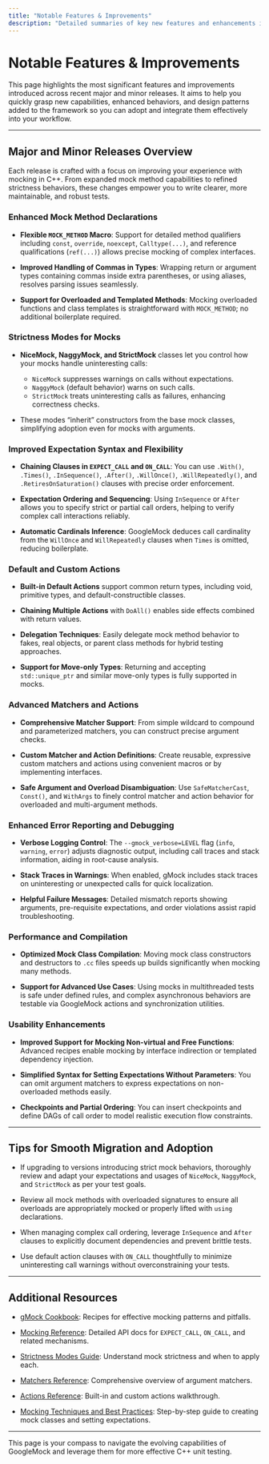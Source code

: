 ```yaml
---
title: "Notable Features & Improvements"
description: "Detailed summaries of key new features and enhancements introduced in each major and minor release. This page empowers users to adopt new capabilities and design patterns as soon as they become available."
---
```


# Notable Features & Improvements

This page highlights the most significant features and improvements introduced across recent major and minor releases. It aims to help you quickly grasp new capabilities, enhanced behaviors, and design patterns added to the framework so you can adopt and integrate them effectively into your workflow.

---

## Major and Minor Releases Overview

Each release is crafted with a focus on improving your experience with mocking in C++. From expanded mock method capabilities to refined strictness behaviors, these changes empower you to write clearer, more maintainable, and robust tests.

### Enhanced Mock Method Declarations

- **Flexible `MOCK_METHOD` Macro**: Support for detailed method qualifiers including `const`, `override`, `noexcept`, `Calltype(...)`, and reference qualifications (`ref(...)`) allows precise mocking of complex interfaces.

- **Improved Handling of Commas in Types**: Wrapping return or argument types containing commas inside extra parentheses, or using aliases, resolves parsing issues seamlessly.

- **Support for Overloaded and Templated Methods**: Mocking overloaded functions and class templates is straightforward with `MOCK_METHOD`; no additional boilerplate required.

### Strictness Modes for Mocks

- **NiceMock, NaggyMock, and StrictMock** classes let you control how your mocks handle uninteresting calls:
  - `NiceMock` suppresses warnings on calls without expectations.
  - `NaggyMock` (default behavior) warns on such calls.
  - `StrictMock` treats uninteresting calls as failures, enhancing correctness checks.

- These modes “inherit” constructors from the base mock classes, simplifying adoption even for mocks with arguments.

### Improved Expectation Syntax and Flexibility

- **Chaining Clauses in `EXPECT_CALL` and `ON_CALL`**: You can use `.With()`, `.Times()`, `.InSequence()`, `.After()`, `.WillOnce()`, `.WillRepeatedly()`, and `.RetiresOnSaturation()` clauses with precise order enforcement.

- **Expectation Ordering and Sequencing**: Using `InSequence` or `After` allows you to specify strict or partial call orders, helping to verify complex call interactions reliably.

- **Automatic Cardinals Inference**: GoogleMock deduces call cardinality from the `WillOnce` and `WillRepeatedly` clauses when `Times` is omitted, reducing boilerplate.

### Default and Custom Actions

- **Built-in Default Actions** support common return types, including void, primitive types, and default-constructible classes.

- **Chaining Multiple Actions** with `DoAll()` enables side effects combined with return values.

- **Delegation Techniques**: Easily delegate mock method behavior to fakes, real objects, or parent class methods for hybrid testing approaches.

- **Support for Move-only Types**: Returning and accepting `std::unique_ptr` and similar move-only types is fully supported in mocks.

### Advanced Matchers and Actions

- **Comprehensive Matcher Support**: From simple wildcard to compound and parameterized matchers, you can construct precise argument checks.

- **Custom Matcher and Action Definitions**: Create reusable, expressive custom matchers and actions using convenient macros or by implementing interfaces.

- **Safe Argument and Overload Disambiguation**: Use `SafeMatcherCast`, `Const()`, and `WithArgs` to finely control matcher and action behavior for overloaded and multi-argument methods.

### Enhanced Error Reporting and Debugging

- **Verbose Logging Control**: The `--gmock_verbose=LEVEL` flag (`info`, `warning`, `error`) adjusts diagnostic output, including call traces and stack information, aiding in root-cause analysis.

- **Stack Traces in Warnings**: When enabled, gMock includes stack traces on uninteresting or unexpected calls for quick localization.

- **Helpful Failure Messages**: Detailed mismatch reports showing arguments, pre-requisite expectations, and order violations assist rapid troubleshooting.

### Performance and Compilation

- **Optimized Mock Class Compilation**: Moving mock class constructors and destructors to `.cc` files speeds up builds significantly when mocking many methods.

- **Support for Advanced Use Cases**: Using mocks in multithreaded tests is safe under defined rules, and complex asynchronous behaviors are testable via GoogleMock actions and synchronization utilities.

### Usability Enhancements

- **Improved Support for Mocking Non-virtual and Free Functions**: Advanced recipes enable mocking by interface indirection or templated dependency injection.

- **Simplified Syntax for Setting Expectations Without Parameters**: You can omit argument matchers to express expectations on non-overloaded methods easily.

- **Checkpoints and Partial Ordering**: You can insert checkpoints and define DAGs of call order to model realistic execution flow constraints.

---

## Tips for Smooth Migration and Adoption

- If upgrading to versions introducing strict mock behaviors, thoroughly review and adapt your expectations and usages of `NiceMock`, `NaggyMock`, and `StrictMock` as per your test goals.

- Review all mock methods with overloaded signatures to ensure all overloads are appropriately mocked or properly lifted with `using` declarations.

- When managing complex call ordering, leverage `InSequence` and `After` clauses to explicitly document dependencies and prevent brittle tests.

- Use default action clauses with `ON_CALL` thoughtfully to minimize uninteresting call warnings without overconstraining your tests.

---

## Additional Resources

- [gMock Cookbook](https://google.github.io/googletest/gmock_cook_book.html): Recipes for effective mocking patterns and pitfalls.

- [Mocking Reference](../reference/mocking.md): Detailed API docs for `EXPECT_CALL`, `ON_CALL`, and related mechanisms.

- [Strictness Modes Guide](https://google.github.io/googletest/gmock_cook_book.html#NiceStrictNaggy): Understand mock strictness and when to apply each.

- [Matchers Reference](reference/matchers.md): Comprehensive overview of argument matchers.

- [Actions Reference](reference/actions.md): Built-in and custom actions walkthrough.

- [Mocking Techniques and Best Practices](guides/mocking-techniques/mock-classes-expectations.md): Step-by-step guide to creating mock classes and setting expectations.

---

This page is your compass to navigate the evolving capabilities of GoogleMock and leverage them for more effective C++ unit testing.
